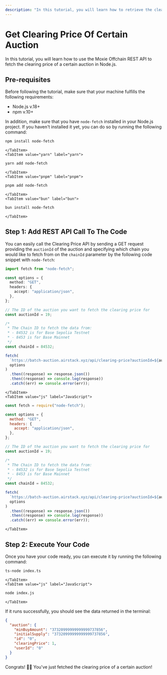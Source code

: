 ```yaml
---
description: "In this tutorial, you will learn how to retrieve the clearing price of a market using the Clearing Price API."
---
```



# Get Clearing Price Of Certain Auction

In this tutorial, you will learn how to use the Moxie Offchain REST API to fetch the clearing price of a certain auction in Node.js.

## Pre-requisites

Before following the tutorial, make sure that your machine fulfills the following requirements:

- Node.js v.18+
- npm v.10+

In addition, make sure that you have `node-fetch` installed in your Node.js project. If you haven't installed it yet, you can do so by running the following command:

<Tabs>
    <TabItem value="npm" label="npm">

```bash
npm install node-fetch
```

    </TabItem>
    <TabItem value="yarn" label="yarn">

```bash
yarn add node-fetch
```

    </TabItem>
    <TabItem value="pnpm" label="pnpm">

```bash
pnpm add node-fetch
```

    </TabItem>
    <TabItem value="bun" label="bun">

```bash
bun install node-fetch
```

    </TabItem>

</Tabs>

## Step 1: Add REST API Call To The Code

You can easily call the Clearing Price API by sending a GET request providing the `auctionId` of the auction and specifying which chain you would like to fetch from on the `chainId` parameter by the following code snippet with `node-fetch`:

<Tabs>
    <TabItem value="ts" label="TypeScript">

```ts title="index.ts"
import fetch from "node-fetch";

const options = {
  method: "GET",
  headers: {
    accept: "application/json",
  },
};

// The ID of the auction you want to fetch the clearing price for
const auctionId = 19;

/*
 * The Chain ID to fetch the data from:
 * - 84532 is for Base Sepolia Testnet
 * - 8453 is for Base Mainnet
 */
const chainId = 84532;

fetch(
  `https://batch-auction.airstack.xyz/api/clearing-price?auctionId=${auctionId}&chainId=${chainId}`,
  options
)
  .then((response) => response.json())
  .then((response) => console.log(response))
  .catch((err) => console.error(err));
```

    </TabItem>
    <TabItem value="js" label="JavaScript">

```js title="index.js"
const fetch = require("node-fetch");

const options = {
  method: "GET",
  headers: {
    accept: "application/json",
  },
};

// The ID of the auction you want to fetch the clearing price for
const auctionId = 19;

/*
 * The Chain ID to fetch the data from:
 * - 84532 is for Base Sepolia Testnet
 * - 8453 is for Base Mainnet
 */
const chainId = 84532;

fetch(
  `https://batch-auction.airstack.xyz/api/clearing-price?auctionId=${auctionId}&chainId=${chainId}`,
  options
)
  .then((response) => response.json())
  .then((response) => console.log(response))
  .catch((err) => console.error(err));
```

    </TabItem>

</Tabs>

## Step 2: Execute Your Code

Once you have your code ready, you can execute it by running the following command:

<Tabs>
    <TabItem value="ts" label="TypeScript">

```sh
ts-node index.ts
```

    </TabItem>
    <TabItem value="js" label="JavaScript">

```sh
node index.js
```

    </TabItem>

</Tabs>

If it runs successfully, you should see the data returned in the terminal:

```json
{
  "auction": {
    "minBuyAmount": "37320999999999999737856",
    "initialSupply": "37320999999999999737856",
    "id": "0",
    "clearingPrice": 1,
    "userId": "0"
  }
}
```

Congrats! 🥳🎉 You've just fetched the clearing price of a certain auction!

<DeveloperSupport />
